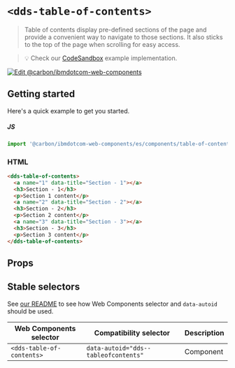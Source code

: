 
# `<dds-table-of-contents>`

> Table of contents display pre-defined sections of the page and provide a
> convenient way to navigate to those sections. It also sticks to the top of the
> page when scrolling for easy access.

> 💡 Check our
> [CodeSandbox](https://githubbox.com/carbon-design-system/ibm-dotcom-library/tree/master/packages/web-components/examples/codesandbox/components/table-of-contents)
> example implementation.

[![Edit @carbon/ibmdotcom-web-components](https://codesandbox.io/static/img/play-codesandbox.svg)](https://githubbox.com/carbon-design-system/ibm-dotcom-library/tree/master/packages/web-components/examples/codesandbox/components/table-of-contents)

## Getting started

Here's a quick example to get you started.

##### JS

```javascript
import '@carbon/ibmdotcom-web-components/es/components/table-of-contents/table-of-contents';
```

### HTML

```html
<dds-table-of-contents>
  <a name="1" data-title="Section - 1"></a>
  <h3>Section - 1</h3>
  <p>Section 1 content</p>
  <a name="2" data-title="Section - 2"></a>
  <h3>Section - 2</h3>
  <p>Section 2 content</p>
  <a name="3" data-title="Section - 3"></a>
  <h3>Section - 3</h3>
  <p>Section 3 content</p>
</dds-table-of-contents>
```

## Props

<Props of="dds-table-of-contents" />

## Stable selectors

See [our README](https://github.com/carbon-design-system/ibm-dotcom-library/tree/master/packages/web-components#stable-selectors-for-analytics-and-integratione2e-testing-in-web-components) to see how Web Components selector and `data-autoid` should be used.

| Web Components selector   | Compatibility selector               | Description |
| ------------------------- | ------------------------------------ | ----------- |
| `<dds-table-of-contents>` | `data-autoid="dds--tableofcontents"` | Component   |

<Description markdown={contributing} />
